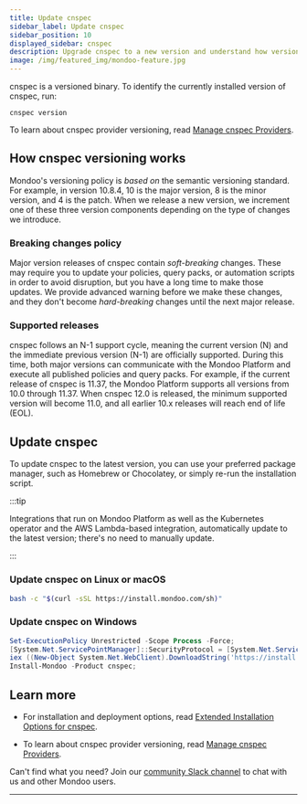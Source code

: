 ```yaml
---
title: Update cnspec
sidebar_label: Update cnspec
sidebar_position: 10
displayed_sidebar: cnspec
description: Upgrade cnspec to a new version and understand how versioning works
image: /img/featured_img/mondoo-feature.jpg
---
```


cnspec is a versioned binary. To identify the currently installed version of cnspec, run:

```
cnspec version
```

To learn about cnspec provider versioning, read [Manage cnspec Providers](/cnspec/cnspec-adv-install/providers/).

## How cnspec versioning works

Mondoo's versioning policy is _based on_ the semantic versioning standard. For example, in version 10.8.4, 10 is the major version, 8 is the minor version, and 4 is the patch. When we release a new version, we increment one of these three version components depending on the type of changes we introduce.

### Breaking changes policy

Major version releases of cnspec contain _soft-breaking_ changes. These may require you to update your policies, query packs, or automation scripts in order to avoid disruption, but you have a long time to make those updates. We provide advanced warning before we make these changes, and they don't become _hard-breaking_ changes until the next major release.

### Supported releases

cnspec follows an N-1 support cycle, meaning the current version (N) and the immediate previous version (N-1) are officially supported. During this time, both major versions can communicate with the Mondoo Platform and execute all published policies and query packs. For example, if the current release of cnspec is 11.37, the Mondoo Platform supports all versions from 10.0 through 11.37. When cnspec 12.0 is released, the minimum supported version will become 11.0, and all earlier 10.x releases will reach end of life (EOL).

## Update cnspec

To update cnspec to the latest version, you can use your preferred package manager, such as Homebrew or Chocolatey, or simply re-run the installation script.

:::tip

Integrations that run on Mondoo Platform as well as the Kubernetes operator and the AWS Lambda-based integration, automatically update to the latest version; there's no need to manually update.

:::

### Update cnspec on Linux or macOS

```bash
bash -c "$(curl -sSL https://install.mondoo.com/sh)"
```

### Update cnspec on Windows

```powershell
Set-ExecutionPolicy Unrestricted -Scope Process -Force;
[System.Net.ServicePointManager]::SecurityProtocol = [System.Net.ServicePointManager]::SecurityProtocol -bor 3072;
iex ((New-Object System.Net.WebClient).DownloadString('https://install.mondoo.com/ps1/cnspec'));
Install-Mondoo -Product cnspec;
```

## Learn more

- For installation and deployment options, read [Extended Installation Options for cnspec](/cnspec/cnspec-adv-install/overview/).

- To learn about cnspec provider versioning, read [Manage cnspec Providers](/cnspec/cnspec-adv-install/providers/).

Can't find what you need? Join our <a href="https://mondoo.link/slack">community Slack channel</a> to chat with us and other Mondoo users.

---
